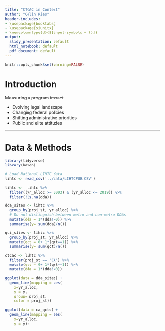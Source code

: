 ```yaml
---
title: "CTCAC in Context"
author: "Colin Ries"
header-includes:
- \usepackage{booktabs}
- \usepackage{siunitx}
- \newcolumntype{d}{S[input-symbols = ()]}
output:
  slidy_presentation: default
  html_notebook: default
  pdf_document: default
---
```


```r

knitr::opts_chunk$set(warning=FALSE)

```

# Introduction

Measuring a program impact

- Evolving legal landscape
- Changing federal policies
- Shifting administrative priorities
- Public and elite attitudes


---

# Data & Methods

```r

library(tidyverse)
library(haven)

```


```r
# Load National LIHTC data
lihtc <- read_csv('../data/LIHTCPUB.CSV')

lihtc <-  lihtc %>% 
  filter((yr_alloc >= 2003) & (yr_alloc <= 2019)) %>% 
  filter(!is.na(dda))

dda_sites <- lihtc %>%
  group_by(proj_st, yr_alloc) %>%
  # Do not distinguish between metro and non-metro DDAs
  mutate(dda = 1*(dda!=0)) %>% 
  summarise(y= sum(dda)/n())

qct_sites <- lihtc %>% 
  group_by(proj_st, yr_alloc) %>%
  mutate(qct = 0+ 1*(qct==1)) %>% 
  summarise(y= sum(qct)/n())

ctcac <- lihtc %>% 
  filter(proj_st == 'CA') %>% 
  mutate(qct = 0+ 1*(qct==1)) %>% 
  mutate(dda = 1*(dda!=0))

ggplot(data = dda_sites) +
  geom_line(mapping = aes(
    x=yr_alloc, 
    y = y, 
    group= proj_st,
    color = proj_st))

ggplot(data = ca_qcts) +
  geom_line(mapping = aes(
    x=yr_alloc, 
    y = y))


```

```r

```


